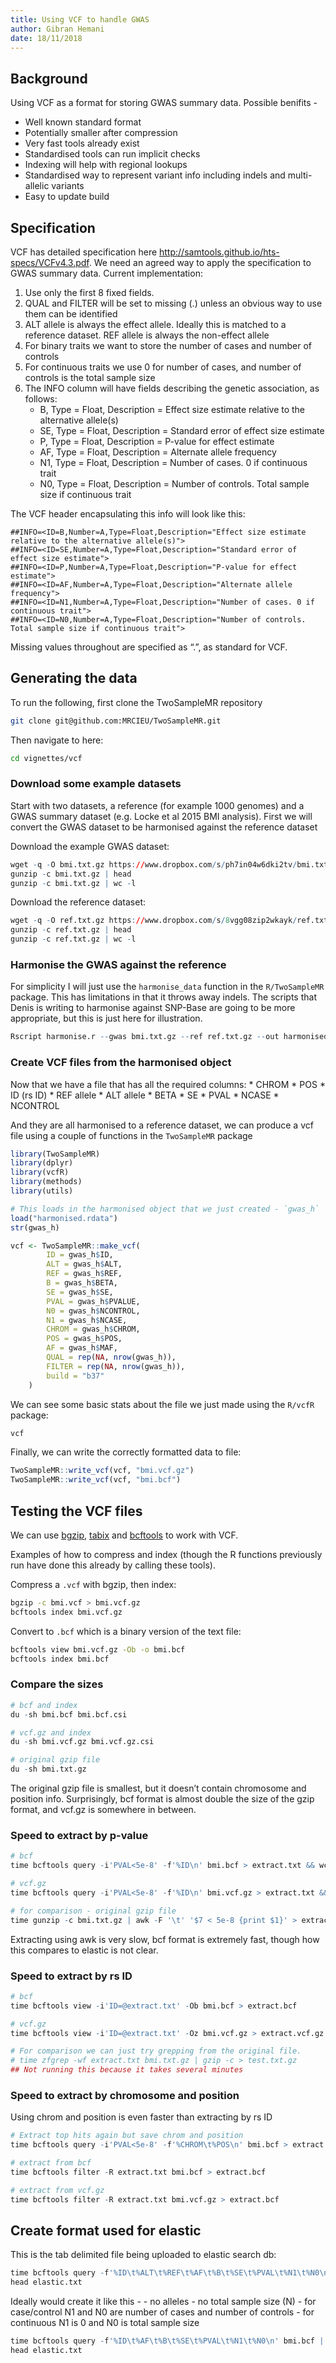 ```yaml
---
title: Using VCF to handle GWAS
author: Gibran Hemani
date: 18/11/2018
---
```


## Background

Using VCF as a format for storing GWAS summary data. Possible benifits - 

* Well known standard format
* Potentially smaller after compression
* Very fast tools already exist
* Standardised tools can run implicit checks
* Indexing will help with regional lookups
* Standardised way to represent variant info including indels and multi-allelic variants
* Easy to update build


## Specification

VCF has detailed specification here [http://samtools.github.io/hts-specs/VCFv4.3.pdf](http://samtools.github.io/hts-specs/VCFv4.3.pdf). We need an agreed way to apply the specification to GWAS summary data. Current implementation:

1. Use only the first 8 fixed fields.
2. QUAL and FILTER will be set to missing (.) unless an obvious way to use them can be identified
3. ALT allele is always the effect allele. Ideally this is matched to a reference dataset. REF allele is always the non-effect allele
4. For binary traits we want to store the number of cases and number of controls
5. For continuous traits we use 0 for number of cases, and number of controls is the total sample size
6. The INFO column will have fields describing the genetic association, as follows:
	* B, Type = Float, Description = Effect size estimate relative to the alternative allele(s)
	* SE, Type = Float, Description = Standard error of effect size estimate
	* P, Type = Float, Description = P-value for effect estimate
	* AF, Type = Float, Description = Alternate allele frequency
	* N1, Type = Float, Description = Number of cases. 0 if continuous trait
	* N0, Type = Float, Description = Number of controls. Total sample size if continuous trait

The VCF header encapsulating this info will look like this:

```
##INFO=<ID=B,Number=A,Type=Float,Description="Effect size estimate relative to the alternative allele(s)">
##INFO=<ID=SE,Number=A,Type=Float,Description="Standard error of effect size estimate">
##INFO=<ID=P,Number=A,Type=Float,Description="P-value for effect estimate">
##INFO=<ID=AF,Number=A,Type=Float,Description="Alternate allele frequency">
##INFO=<ID=N1,Number=A,Type=Float,Description="Number of cases. 0 if continuous trait">
##INFO=<ID=N0,Number=A,Type=Float,Description="Number of controls. Total sample size if continuous trait">
```

Missing values throughout are specified as ".", as standard for VCF.



## Generating the data

To run the following, first clone the TwoSampleMR repository

```bash
git clone git@github.com:MRCIEU/TwoSampleMR.git
```

Then navigate to here:

```bash
cd vignettes/vcf
```


### Download some example datasets

Start with two datasets, a reference (for example 1000 genomes) and a GWAS summary dataset (e.g. Locke et al 2015 BMI analysis). First we will convert the GWAS dataset to be harmonised against the reference dataset

Download the example GWAS dataset:

```r
wget -q -O bmi.txt.gz https://www.dropbox.com/s/ph7in04w6dki2tv/bmi.txt.gz?dl=0
gunzip -c bmi.txt.gz | head
gunzip -c bmi.txt.gz | wc -l
```

Download the reference dataset:

```r
wget -q -O ref.txt.gz https://www.dropbox.com/s/8vgg08zip2wkayk/ref.txt.gz?dl=0
gunzip -c ref.txt.gz | head
gunzip -c ref.txt.gz | wc -l
```

### Harmonise the GWAS against the reference

For simplicity I will just use the `harmonise_data` function in the `R/TwoSampleMR` package. This has limitations in that it throws away indels. The scripts that Denis is writing to harmonise against SNP-Base are going to be more appropriate, but this is just here for illustration.

```r
Rscript harmonise.r --gwas bmi.txt.gz --ref ref.txt.gz --out harmonised.rdata
```


### Create VCF files from the harmonised object

Now that we have a file that has all the required columns:
* CHROM
* POS
* ID (rs ID)
* REF allele
* ALT allele
* BETA
* SE
* PVAL
* NCASE
* NCONTROL

And they are all harmonised to a reference dataset, we can produce a vcf file using a couple of functions in the `TwoSampleMR` package

```r
library(TwoSampleMR)
library(dplyr)
library(vcfR)
library(methods)
library(utils)

# This loads in the harmonised object that we just created - `gwas_h`
load("harmonised.rdata")
str(gwas_h)

vcf <- TwoSampleMR::make_vcf(
		ID = gwas_h$ID,
		ALT = gwas_h$ALT, 
		REF = gwas_h$REF, 
		B = gwas_h$BETA, 
		SE = gwas_h$SE, 
		PVAL = gwas_h$PVALUE, 
		N0 = gwas_h$NCONTROL, 
		N1 = gwas_h$NCASE, 
		CHROM = gwas_h$CHROM, 
		POS = gwas_h$POS, 
		AF = gwas_h$MAF, 
		QUAL = rep(NA, nrow(gwas_h)),
		FILTER = rep(NA, nrow(gwas_h)), 
		build = "b37"
	)
```

We can see some basic stats about the file we just made using the `R/vcfR` package:


```r
vcf
```

Finally, we can write the correctly formatted data to file:

```r
TwoSampleMR::write_vcf(vcf, "bmi.vcf.gz")
TwoSampleMR::write_vcf(vcf, "bmi.bcf")
```


## Testing the VCF files

We can use [bgzip](https://vcf.iobio.io/help.html), [tabix](https://vcf.iobio.io/help.html) and [bcftools](https://samtools.github.io/bcftools/) to work with VCF.

Examples of how to compress and index (though the R functions previously run have done this already by calling these tools).

Compress a `.vcf` with bgzip, then index:

```bash
bgzip -c bmi.vcf > bmi.vcf.gz
bcftools index bmi.vcf.gz
```

Convert to `.bcf` which is a binary version of the text file:

```bash
bcftools view bmi.vcf.gz -Ob -o bmi.bcf
bcftools index bmi.bcf
```

### Compare the sizes

```r
# bcf and index
du -sh bmi.bcf bmi.bcf.csi
```

```r
# vcf.gz and index
du -sh bmi.vcf.gz bmi.vcf.gz.csi
```

```r
# original gzip file
du -sh bmi.txt.gz
```

The original gzip file is smallest, but it doesn't contain chromosome and position info. Surprisingly, bcf format is almost double the size of the gzip format, and vcf.gz is somewhere in between. 


### Speed to extract by p-value

```r
# bcf
time bcftools query -i'PVAL<5e-8' -f'%ID\n' bmi.bcf > extract.txt && wc -l extract.txt
```

```r
# vcf.gz
time bcftools query -i'PVAL<5e-8' -f'%ID\n' bmi.vcf.gz > extract.txt && wc -l extract.txt
```

```r
# for comparison - original gzip file
time gunzip -c bmi.txt.gz | awk -F '\t' '$7 < 5e-8 {print $1}' > extract.txt && wc -l extract.txt
```

Extracting using awk is very slow, bcf format is extremely fast, though how this compares to elastic is not clear.

### Speed to extract by rs ID

```r
# bcf
time bcftools view -i'ID=@extract.txt' -Ob bmi.bcf > extract.bcf
```

```r
# vcf.gz
time bcftools view -i'ID=@extract.txt' -Oz bmi.vcf.gz > extract.vcf.gz
```

```r
# For comparison we can just try grepping from the original file.
# time zfgrep -wf extract.txt bmi.txt.gz | gzip -c > test.txt.gz
## Not running this because it takes several minutes
```

### Speed to extract by chromosome and position

Using chrom and position is even faster than extracting by rs ID

```r
# Extract top hits again but save chrom and position
time bcftools query -i'PVAL<5e-8' -f'%CHROM\t%POS\n' bmi.bcf > extract.txt && wc -l extract.txt
```

```r
# extract from bcf
time bcftools filter -R extract.txt bmi.bcf > extract.bcf
```

```r
# extract from vcf.gz
time bcftools filter -R extract.txt bmi.vcf.gz > extract.bcf
```


## Create format used for elastic

This is the tab delimited file being uploaded to elastic search db:

```r
time bcftools query -f'%ID\t%ALT\t%REF\t%AF\t%B\t%SE\t%PVAL\t%N1\t%N0\n' bmi.bcf | sed 's@\t\.@\t@g' | grep -v '$\.' > elastic.txt
head elastic.txt
```

Ideally would create it like this - 
- no alleles
- no total sample size (N)
- for case/control N1 and N0 are number of cases and number of controls
- for continuous N1 is 0 and N0 is total sample size

```r
time bcftools query -f'%ID\t%AF\t%B\t%SE\t%PVAL\t%N1\t%N0\n' bmi.bcf | sed 's@\t\.@\t@g' | grep -v '$\.' > elastic.txt
head elastic.txt
```



